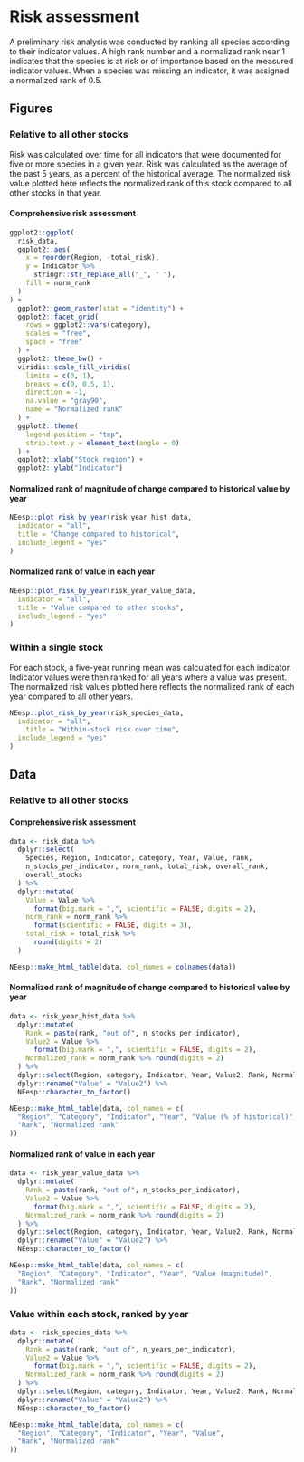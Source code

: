 # Risk assessment

A preliminary risk analysis was conducted by ranking all species according to their indicator values. A high rank number and a normalized rank near 1 indicates that the species is at risk or of importance based on the measured indicator values. When a species was missing an indicator, it was assigned a normalized rank of 0.5.

## Figures

### Relative to all other stocks

Risk was calculated over time for all indicators that were documented for five or more species in a given year. Risk was calculated as the average of the past 5 years, as a percent of the historical average. The normalized risk value plotted here reflects the normalized rank of this stock compared to all other stocks in that year.

#### Comprehensive risk assessment {-}


```r
ggplot2::ggplot(
  risk_data,
  ggplot2::aes(
    x = reorder(Region, -total_risk),
    y = Indicator %>%
      stringr::str_replace_all("_", " "),
    fill = norm_rank
  )
) +
  ggplot2::geom_raster(stat = "identity") +
  ggplot2::facet_grid(
    rows = ggplot2::vars(category),
    scales = "free",
    space = "free"
  ) +
  ggplot2::theme_bw() +
  viridis::scale_fill_viridis(
    limits = c(0, 1),
    breaks = c(0, 0.5, 1),
    direction = -1,
    na.value = "gray90",
    name = "Normalized rank"
  ) +
  ggplot2::theme(
    legend.position = "top",
    strip.text.y = element_text(angle = 0)
  ) +
  ggplot2::xlab("Stock region") +
  ggplot2::ylab("Indicator")
```


#### Normalized rank of magnitude of change compared to historical value by year {-}


```r
NEesp::plot_risk_by_year(risk_year_hist_data,
  indicator = "all",
  title = "Change compared to historical",
  include_legend = "yes"
)
```


#### Normalized rank of value in each year {-}


```r
NEesp::plot_risk_by_year(risk_year_value_data,
  indicator = "all",
  title = "Value compared to other stocks",
  include_legend = "yes"
)
```


### Within a single stock

For each stock, a five-year running mean was calculated for each indicator. Indicator values were then ranked for all years where a value was present. The normalized risk values plotted here reflects the normalized rank of each year compared to all other years.


```r
NEesp::plot_risk_by_year(risk_species_data,
  indicator = "all",
    title = "Within-stock risk over time",
  include_legend = "yes"
)
```


## Data

### Relative to all other stocks

#### Comprehensive risk assessment {-}
```r
data <- risk_data %>%
  dplyr::select(
    Species, Region, Indicator, category, Year, Value, rank,
    n_stocks_per_indicator, norm_rank, total_risk, overall_rank,
    overall_stocks
  ) %>%
  dplyr::mutate(
    Value = Value %>%
      format(big.mark = ",", scientific = FALSE, digits = 2),
    norm_rank = norm_rank %>%
      format(scientific = FALSE, digits = 3),
    total_risk = total_risk %>%
      round(digits = 2)
  )

NEesp::make_html_table(data, col_names = colnames(data))
```

#### Normalized rank of magnitude of change compared to historical value by year {-}
```r
data <- risk_year_hist_data %>%
  dplyr::mutate(
    Rank = paste(rank, "out of", n_stocks_per_indicator),
    Value2 = Value %>%
      format(big.mark = ",", scientific = FALSE, digits = 2),
    Normalized_rank = norm_rank %>% round(digits = 2)
  ) %>%
  dplyr::select(Region, category, Indicator, Year, Value2, Rank, Normalized_rank) %>%
  dplyr::rename("Value" = "Value2") %>%
  NEesp::character_to_factor()

NEesp::make_html_table(data, col_names = c(
  "Region", "Category", "Indicator", "Year", "Value (% of historical)",
  "Rank", "Normalized rank"
))
```

#### Normalized rank of value in each year {-}
```r
data <- risk_year_value_data %>%
  dplyr::mutate(
    Rank = paste(rank, "out of", n_stocks_per_indicator),
    Value2 = Value %>%
      format(big.mark = ",", scientific = FALSE, digits = 2),
    Normalized_rank = norm_rank %>% round(digits = 2)
  ) %>%
  dplyr::select(Region, category, Indicator, Year, Value2, Rank, Normalized_rank) %>%
  dplyr::rename("Value" = "Value2") %>%
  NEesp::character_to_factor()

NEesp::make_html_table(data, col_names = c(
  "Region", "Category", "Indicator", "Year", "Value (magnitude)",
  "Rank", "Normalized rank"
))
```

### Value within each stock, ranked by year 
```r
data <- risk_species_data %>%
  dplyr::mutate(
    Rank = paste(rank, "out of", n_years_per_indicator),
    Value2 = Value %>%
      format(big.mark = ",", scientific = FALSE, digits = 2),
    Normalized_rank = norm_rank %>% round(digits = 2)
  ) %>%
  dplyr::select(Region, category, Indicator, Year, Value2, Rank, Normalized_rank) %>%
  dplyr::rename("Value" = "Value2") %>%
  NEesp::character_to_factor()

NEesp::make_html_table(data, col_names = c(
  "Region", "Category", "Indicator", "Year", "Value",
  "Rank", "Normalized rank"
))
```
